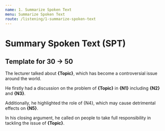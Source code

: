 ```yaml
---
name: 1. Summarize Spoken Text
menu: Summarize Spoken Text
route: /listening/1-summarize-spoken-text
---
```


# Summary Spoken Text (SPT)

## Template for 30 -> 50

The lecturer talked about **{Topic}**, which has become a controversial issue around the world. 

He firstly had a discussion on the problem of **{Topic}** in **{N1}** including **{N2}** and **{N3}**. 

Additionally, he highlighted the role of {N4}, which may cause detrimental effects on **{N5}**.

In his closing argument, he called on people to take full responsibility in tackling the issue of 
**{Topic}**. 

<SummarizeSpokenTextList
  start={1}
  total={100}
  data={SummarizeSpokenTextData}
/>
